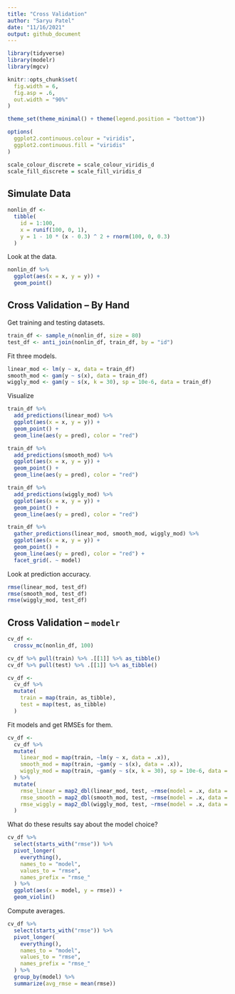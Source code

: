 ```yaml
---
title: "Cross Validation"
author: "Saryu Patel"
date: "11/16/2021"
output: github_document
---
```


```r
library(tidyverse)
library(modelr)
library(mgcv)

knitr::opts_chunk$set(
  fig.width = 6,
  fig.asp = .6,
  out.width = "90%"
)

theme_set(theme_minimal() + theme(legend.position = "bottom"))

options(
  ggplot2.continuous.colour = "viridis",
  ggplot2.continuous.fill = "viridis"
)

scale_colour_discrete = scale_colour_viridis_d
scale_fill_discrete = scale_fill_viridis_d
```

## Simulate Data

```r
nonlin_df <- 
  tibble(
    id = 1:100,
    x = runif(100, 0, 1),
    y = 1 - 10 * (x - 0.3) ^ 2 + rnorm(100, 0, 0.3)
  )
```

Look at the data.

```r
nonlin_df %>% 
  ggplot(aes(x = x, y = y)) +
  geom_point()
```

## Cross Validation -- By Hand

Get training and testing datasets.

```r
train_df <- sample_n(nonlin_df, size = 80)
test_df <- anti_join(nonlin_df, train_df, by = "id")
```

Fit three models.

```r
linear_mod <- lm(y ~ x, data = train_df)
smooth_mod <- gam(y ~ s(x), data = train_df)
wiggly_mod <- gam(y ~ s(x, k = 30), sp = 10e-6, data = train_df)
```

Visualize

```r
train_df %>% 
  add_predictions(linear_mod) %>% 
  ggplot(aes(x = x, y = y)) +
  geom_point() +
  geom_line(aes(y = pred), color = "red")
```

```r
train_df %>% 
  add_predictions(smooth_mod) %>% 
  ggplot(aes(x = x, y = y)) +
  geom_point() +
  geom_line(aes(y = pred), color = "red")
```

```r
train_df %>% 
  add_predictions(wiggly_mod) %>% 
  ggplot(aes(x = x, y = y)) +
  geom_point() +
  geom_line(aes(y = pred), color = "red")
```

```r
train_df %>% 
  gather_predictions(linear_mod, smooth_mod, wiggly_mod) %>% 
  ggplot(aes(x = x, y = y)) +
  geom_point() +
  geom_line(aes(y = pred), color = "red") +
  facet_grid(. ~ model)
```

Look at prediction accuracy.

```r
rmse(linear_mod, test_df)
rmse(smooth_mod, test_df)
rmse(wiggly_mod, test_df)
```

## Cross Validation -- `modelr`

```r
cv_df <- 
  crossv_mc(nonlin_df, 100)
```

```r
cv_df %>% pull(train) %>% .[[1]] %>% as_tibble()
cv_df %>% pull(test) %>% .[[1]] %>% as_tibble()
```

```r
cv_df <- 
  cv_df %>% 
  mutate(
    train = map(train, as_tibble),
    test = map(test, as_tibble)
  )
```

Fit models and get RMSEs for them.

```r
cv_df <- 
  cv_df %>% 
  mutate(
    linear_mod = map(train, ~lm(y ~ x, data = .x)),
    smooth_mod = map(train, ~gam(y ~ s(x), data = .x)),
    wiggly_mod = map(train, ~gam(y ~ s(x, k = 30), sp = 10e-6, data = .x))
  ) %>% 
  mutate(
    rmse_linear = map2_dbl(linear_mod, test, ~rmse(model = .x, data = .y)),
    rmse_smooth = map2_dbl(smooth_mod, test, ~rmse(model = .x, data = .y)),
    rmse_wiggly = map2_dbl(wiggly_mod, test, ~rmse(model = .x, data = .y))
  )
```

What do these results say about the model choice?

```r
cv_df %>% 
  select(starts_with("rmse")) %>% 
  pivot_longer(
    everything(),
    names_to = "model",
    values_to = "rmse",
    names_prefix = "rmse_"
  ) %>% 
  ggplot(aes(x = model, y = rmse)) +
  geom_violin()
```

Compute averages.

```r
cv_df %>% 
  select(starts_with("rmse")) %>% 
  pivot_longer(
    everything(),
    names_to = "model",
    values_to = "rmse",
    names_prefix = "rmse_"
  ) %>% 
  group_by(model) %>% 
  summarize(avg_rmse = mean(rmse))
```

